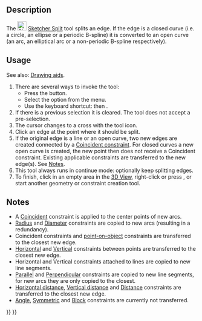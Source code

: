 <languages/>
<translate>

<!--T:1-->
{{Docnav
|[[Sketcher_Trimming|Trim]]
|[[Sketcher_Extend|Extend]]
|[[Sketcher_Workbench|Sketcher]]
|IconL=Sketcher_Trimming.svg
|IconR=Sketcher_Extend.svg
|IconC=Workbench_Sketcher.svg
}}

<!--T:2-->
{{GuiCommand
|Name=Sketcher Split
|MenuLocation=Sketch → Sketcher Tools → Split edge
|Workbenches=[[Sketcher_Workbench|Sketcher]]
|Shortcut={{KEY|G}} {{KEY|Z}}
|Version=0.20
|SeeAlso=[[Sketcher_Trimming|Sketcher Trimming]]
}}

== Description == <!--T:3--> 

<!--T:4-->
The [[Image:Sketcher_Split.svg|24px]] [[Sketcher_Split|Sketcher Split]] tool splits an edge. If the edge is a closed curve (i.e. a circle, an ellipse or a periodic B-spline) it is converted to an open curve (an arc, an elliptical arc or a non-periodic B-spline respectively).

== Usage == <!--T:6-->

<!--T:14-->
See also: [[Sketcher_Workbench#Drawing_aids|Drawing aids]].

<!--T:7-->
# There are several ways to invoke the tool:
#* Press the {{Button|[[Image:Sketcher_Split.svg|16px]] [[Sketcher_Split|Split edge]]}} button.
#* Select the {{MenuCommand|Sketcher → Sketcher Tools → [[Image:Sketcher_Split.svg|16px]] Split edge}} option from the menu.
#* Use the keyboard shortcut: {{KEY|G}} then {{KEY|Z}}.
# If there is a previous selection it is cleared. The tool does not accept a pre-selection.
# The cursor changes to a cross with the tool icon.
# Click an edge at the point where it should be split.
# If the original edge is a line or an open curve, two new edges are created connected by a [[Sketcher_ConstrainCoincident|Coincident constraint]]. For closed curves a new open curve is created, the new point then does not receive a Coincident constraint. Existing applicable constraints are transferred to the new edge(s). See [[#Notes|Notes]].
# This tool always runs in continue mode: optionally keep splitting edges.
# To finish, click in an empty area in the [[3D_View|3D View]], right-click or press {{KEY|Esc}}, or start another geometry or constraint creation tool.

== Notes == <!--T:10--> 

<!--T:11-->
* A [[Sketcher_ConstrainCoincident|Coincident]] constraint is applied to the center points of new arcs.
* [[Sketcher_ConstrainRadius|Radius]] and [[Sketcher_ConstrainDiameter|Diameter]] constraints are copied to new arcs (resulting in a redundancy).
* Coincident constraints and [[Sketcher_ConstrainPointOnObject|point-on-object]] constraints are transferred to the closest new edge.
* [[Sketcher_ConstrainHorizontal|Horizontal]] and [[Sketcher_ConstrainVertical|Vertical]] constraints between points are transferred to the closest new edge.
* Horizontal and Vertical constraints attached to lines are copied to new line segments.
* [[Sketcher_ConstrainParallel|Parallel]] and [[Sketcher_ConstrainPerpendicular|Perpendicular]] constraints are copied to new line segments, for new arcs they are only copied to the closest.
* [[Sketcher_ConstrainDistanceX|Horizontal distance]], [[Sketcher_ConstrainDistanceY|Vertical distance]] and [[Sketcher_ConstrainDistance|Distance]] constraints are transferred to the closest new edge.
* [[Sketcher_ConstrainAngle|Angle]], [[Sketcher_ConstrainSymmetric|Symmetric]] and [[Sketcher_ConstrainBlock|Block]] constraints are currently not transferred.


<!--T:12-->
{{Docnav
|[[Sketcher_Trimming|Trim]]
|[[Sketcher_Extend|Extend]]
|[[Sketcher_Workbench|Sketcher]]
|IconL=Sketcher_Trimming.svg
|IconR=Sketcher_Extend.svg
|IconC=Workbench_Sketcher.svg
}}

</translate>
{{Sketcher_Tools_navi{{#translation:}}}}
{{Userdocnavi{{#translation:}}}}